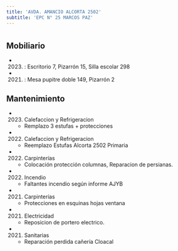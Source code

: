 ```yaml
---
title: 'AVDA. AMANCIO ALCORTA 2502'
subtitle: 'EPC N° 25 MARCOS PAZ'
---
```


#


## Mobiliario

*  (2023) : Escritorio 7, Pizarrón 15, Silla escolar 298 

*  (2021) : Mesa pupitre doble 149, Pizarrón 2 





## Mantenimiento

*  (2023) Calefaccion y Refrigeracion 
    + Remplazo 3 estufas + protecciones

*  (2022) Calefaccion y Refrigeracion 
    + Reemplazo Estufas Alcorta 2502 Primaria

*  (2022) Carpinterías 
    + Colocación protección columnas, Reparacion de persianas.

*  (2022) Incendio 
    + Faltantes incendio según informe AJYB

*  (2021) Carpinterías 
    + Protecciones en esquinas hojas ventana

*  (2021) Electricidad 
    + Reposicion de portero electrico.

*  (2021) Sanitarias 
    + Reparación perdida cañería Cloacal



